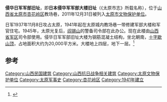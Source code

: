 {{文物保护单位
|省名=山西省
|市/县名=太原市
|图片=
|名称=侵华日军军部旧址
|编号=92
|级别=C
|分类=近现代重要史迹及代表性建筑
|时代=[[中华民国|民国]]三十年（1941）
|所在=[[太原市|太原市]][[杏花岭区|杏花岭区]][[坝陵桥街道|坝陵桥街道]]办事处教场巷社区
|登录=2011年12月31日
|坐标={{coord|37|52|48|N|112|34|11|E|type:landmark|display=inline,title}}
}}
'''侵华日军军部旧址'''，即'''日本侵华军军部大楼旧址'''（《太原市志》所载名称），位于[[山西省|山西省]][[太原市|太原市]][[杏花岭区|杏花岭区]]教场巷，2011年12月31日被列入[[太原市文物保护单位|太原市文物保护单位]]。

日军1937年11月8日攻占太原，1941年起在太原城内教场巷一带修建军部大楼和军官住宅。1945年，太原光复后，[[阎锡山|阎锡山]]的警备司令部在此办公。现在此楼由[[山西省军区|山西省军区]]司令部使用。侵华日军军部旧址大楼为钢筋混凝土结构，坐北朝南，[[十字歇山顶|十字歇山顶]]，占地面积大约为20,000平方米。大楼地上四层，地下一层。<ref>{{cite book|author=太原市地方志编纂委员会|title=太原市志|year=1999|publisher=山西古籍出版社|location=太原|isbn=7805983070|volume=34|chapter=第二章 古建筑 近现代历史纪念建筑}}</ref>

== 参考 ==
{{reflist}}

{{山西小作品}}
[[Category:山西民国建筑|Category:山西民国建筑]]
[[Category:山西抗日战争相关建筑|Category:山西抗日战争相关建筑]]
[[Category:太原文物保护单位|Category:太原文物保护单位]]
[[Category:太原军事史|Category:太原军事史]]
[[Category:杏花岭区|Category:杏花岭区]]
[[Category:1941年建立|Category:1941年建立]]